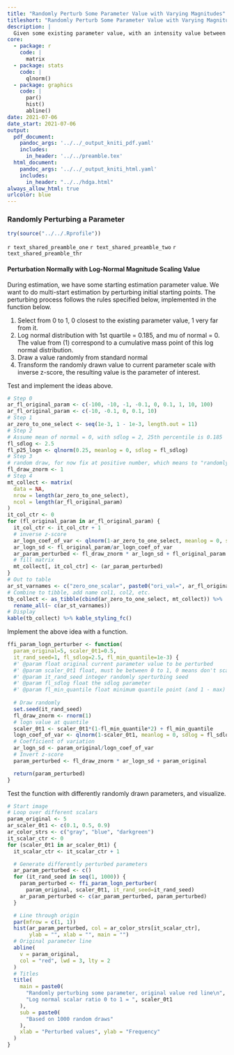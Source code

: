 ```yaml
---
title: "Randomly Perturb Some Parameter Value with Varying Magnitudes"
titleshort: "Randomly Perturb Some Parameter Value with Varying Magnitudes"
description: |
  Given some existing parameter value, with an intensity value between 0 and 1, decide how to perturb the value.
core:
  - package: r
    code: |
      matrix
  - package: stats
    code: |
      qlnorm()
  - package: graphics
    code: |
      par()
      hist()
      abline()
date: 2021-07-06
date_start: 2021-07-06
output:
  pdf_document:
    pandoc_args: '../../_output_kniti_pdf.yaml'
    includes:
      in_header: '../../preamble.tex'
  html_document:
    pandoc_args: '../../_output_kniti_html.yaml'
    includes:
      in_header: "../../hdga.html"
always_allow_html: true
urlcolor: blue
---
```


### Randomly Perturbing a Parameter

```r
try(source("../../.Rprofile"))
```

`r text_shared_preamble_one`
`r text_shared_preamble_two`
`r text_shared_preamble_thr`

#### Perturbation Normally with Log-Normal Magnitude Scaling Value

During estimation, we have some starting estimation parameter value. We want to do multi-start estimation by perturbing initial starting points. The perturbing process follows the rules specified below, implemented in the function below.

 1. Select from 0 to 1, 0 closest to the existing parameter value, 1 very far from it.
 2. Log normal distribution with 1st quartile = 0.185, and mu of normal = 0. The value from (1) correspond to a cumulative mass point of this log normal distribution.
 3. Draw a value randomly from standard normal
 4. Transform the randomly drawn value to current parameter scale with inverse z-score, the resulting value is the parameter of interest.

Test and implement the ideas above.

```r
# Step 0
ar_fl_original_param <- c(-100, -10, -1, -0.1, 0, 0.1, 1, 10, 100)
ar_fl_original_param <- c(-10, -0.1, 0, 0.1, 10)
# Step 1
ar_zero_to_one_select <- seq(1e-3, 1 - 1e-3, length.out = 11)
# Step 2
# Assume mean of normal = 0, with sdlog = 2, 25th percentile is 0.185
fl_sdlog <- 2.5
fl_p25_logn <- qlnorm(0.25, meanlog = 0, sdlog = fl_sdlog)
# Step 3
# random draw, for now fix at positive number, which means to "randomly" expand
fl_draw_znorm <- 1
# Step 4
mt_collect <- matrix(
  data = NA,
  nrow = length(ar_zero_to_one_select),
  ncol = length(ar_fl_original_param)
)
it_col_ctr <- 0
for (fl_original_param in ar_fl_original_param) {
  it_col_ctr <- it_col_ctr + 1
  # inverse z-score
  ar_logn_coef_of_var <- qlnorm(1-ar_zero_to_one_select, meanlog = 0, sdlog = fl_sdlog)
  ar_logn_sd <- fl_original_param/ar_logn_coef_of_var
  ar_param_perturbed <- fl_draw_znorm * ar_logn_sd + fl_original_param
  # fill matrix
  mt_collect[, it_col_ctr] <- (ar_param_perturbed)
}
# Out to table
ar_st_varnames <- c("zero_one_scalar", paste0("ori_val=", ar_fl_original_param))
# Combine to tibble, add name col1, col2, etc.
tb_collect <- as_tibble(cbind(ar_zero_to_one_select, mt_collect)) %>%
  rename_all(~ c(ar_st_varnames))
# Display
kable(tb_collect) %>% kable_styling_fc()
```

Implement the above idea with a function. 

```r
ffi_param_logn_perturber <- function(
  param_original=5, scaler_0t1=0.5, 
  it_rand_seed=1, fl_sdlog=2.5, fl_min_quantile=1e-3) {
  #' @param float original current parameter value to be perturbed
  #' @param scaler_0t1 float, must be between 0 to 1, 0 means don't scale much, 1 mean a lot
  #' @param it_rand_seed integer randomly sperturbing seed
  #' @param fl_sdlog float the sdlog parameter
  #' @param fl_min_quantile float minimum quantile point (and 1 - max) to allow for selecting 0 and 1 for scalar_0t1
  
  # Draw randomly
  set.seed(it_rand_seed)
  fl_draw_znorm <- rnorm(1)
  # logn value at quantile
  scaler_0t1 <- scaler_0t1*(1-fl_min_quantile*2) + fl_min_quantile
  logn_coef_of_var <- qlnorm(1-scaler_0t1, meanlog = 0, sdlog = fl_sdlog)
  # Coefficient of variation
  ar_logn_sd <- param_original/logn_coef_of_var
  # Invert z-score
  param_perturbed <- fl_draw_znorm * ar_logn_sd + param_original

  return(param_perturbed)
}
```

Test the function with differently randomly drawn parameters, and visualize.

```r
# Start image
# Loop over different scalars
param_original <- 5
ar_scaler_0t1 <- c(0.1, 0.5, 0.9)
ar_color_strs <- c("gray", "blue", "darkgreen")
it_scalar_ctr <- 0
for (scaler_0t1 in ar_scaler_0t1) {
  it_scalar_ctr <- it_scalar_ctr + 1

  # Generate differently perturbed parameters
  ar_param_perturbed <- c()
  for (it_rand_seed in seq(1, 1000)) {
    param_perturbed <- ffi_param_logn_perturber(
      param_original, scaler_0t1, it_rand_seed=it_rand_seed)
    ar_param_perturbed <- c(ar_param_perturbed, param_perturbed)
  }

  # Line through origin
  par(mfrow = c(1, 1))
  hist(ar_param_perturbed, col = ar_color_strs[it_scalar_ctr], 
       ylab = "", xlab = "", main = "")
  # Original parameter line
  abline(
    v = param_original,
    col = "red", lwd = 3, lty = 2
  )
  # Titles
  title(
    main = paste0(
      "Randomly perturbing some parameter, original value red line\n",
      "Log normal scalar ratio 0 to 1 = ", scaler_0t1
    ),
    sub = paste0(
      "Based on 1000 random draws"
    ),
    xlab = "Perturbed values", ylab = "Frequency"
  )
}
```